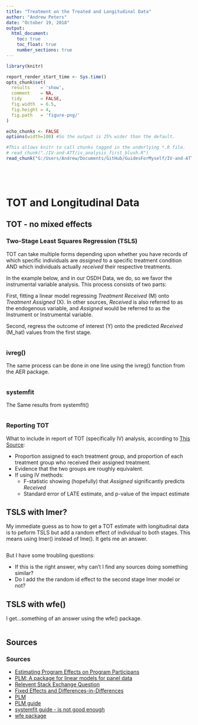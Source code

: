 ```yaml
---
title: "Treatment on the Treated and Longitudinal Data"
author: "Andrew Peters"
date: "October 19, 2018"
output: 
  html_document:
    toc: true
    toc_float: true
    number_sections: true
---
```


```r
library(knitr)
```

<!-- Set the report-wide options, and point to the external code file. -->
```r
report_render_start_time <- Sys.time()
opts_chunk$set(
  results    = 'show',
  comment    = NA,
  tidy       = FALSE,
  fig.width  = 6.5,
  fig.height = 4,
  fig.path   = 'figure-png/'
)

echo_chunks <- FALSE
options(width=100) #So the output is 25% wider than the default.

#This allows knitr to call chunks tagged in the underlying *.R file.
# read_chunk("./IV-and-ATT/iv_analysis_first_blush.R")
read_chunk("G:/Users/Andrew/Documents/GitHub/GuidesForMyself/IV-and-ATT/iv_analysis_first_blush.R")


```

<!-- Load 'sourced' R files.  Suppress the output when loading sources. -->
```r
```

<!-- Load R packages. Suppress the output when loading packages. -->
```r
```

<!-- Load any global functions and variables declared in the R file.  Suppress the output. -->
```r
```

<!-- Tweak the datasets.   -->
```r
```

TOT and Longitudinal Data {.tabset .tabset-fade}
=============================


TOT - no mixed effects
-----------------------------
### Two-Stage Least Squares Regression (TSLS)

TOT can take multiple forms depending upon whether you have records of which specific individuals are *assigned* to a specific treatment condition AND which individuals actually *received* their respective treatments.  

In the example below, and in our OSDH Data, we do, so we favor the instrumental variable analysis. This process consists of two parts:

First, fitting a linear model regressing *Treatment Received* (M) onto *Treatment Assigned* (X). In other sources, *Received* is also referred to as the endogenous variable, and *Assigned* would be referred to as the Instrument or Instrumental variable. 

Second, regress the outcome of interest (Y) onto the predicted *Received* (M_hat) values from the first stage.

```r
```


### ivreg()

The same process can be done in one line using the ivreg() function from the AER package.
```r
```

### systemfit
The Same results from systemfit()
```r
```


###  Reporting TOT
What to include in report of TOT (specifically IV) analysis, according to [This Source](https://www.hhs.gov/ash/oah/sites/default/files/estimating-program-effects-on-program-participants-brief.pdf): 

  + Proportion assigned to each treatment group, and proportion of each treatment group who received their assigned treatment.
  + Evidence that the two groups are roughly equivalent.
  + If using IV methods:
    + F-statistic showing (hopefully) that *Assigned* significantly predicts *Received*
    + Standard error of LATE estimate, and p-value of the impact estimate

TSLS with lmer?
-----------------------------
My immediate guess as to how to get a TOT estimate with longitudinal data is to peform TSLS but add a random effect of individual to both stages. This means using lmer() instead of lme(). It gets me an answer. 

```r
```

But I have some troubling questions:

  + If this is the right answer, why can't I find any sources doing something similar?
  + Do I add the the random id effect to the second stage lmer model or not?
  

TSLS with wfe()
-----------------------------
I get...something of an answer using the wfe() package. 
```r
```


Sources
-----------------------------
### Sources
  
  + [Estimating Program Effects on Program Participans](https://www.hhs.gov/ash/oah/sites/default/files/estimating-program-effects-on-program-participants-brief.pdf)
  + [PLM: A package for linear models for panel data](https://cran.r-project.org/web/packages/plm/plm.pdf)
  + [Relevent Stack Exchange Question](https://stats.stackexchange.com/questions/159997/2sls-for-panel-data-in-r)
  + [Fixed Effects and Differences-in-Differences](https://static1.squarespace.com/static/59371c8ad1758ebe90723e40/t/5b085292758d46948e575dc3/1527272083029/strumpf+2017-DD+and+FE.pdf)
  + [PLM](https://cran.r-project.org/web/packages/plm/plm.pdf)
  + [PLM guide](https://cran.r-project.org/web/packages/plm/vignettes/plmPackage.html)
  + [systemfit guide - is not good enough](https://cran.r-project.org/web/packages/systemfit/vignettes/systemfit.pdf)
  + [wfe package](https://cran.r-project.org/web/packages/wfe/wfe.pdf)


<!--  + [NCSS Intro to 2SLS](https://ncss-wpengine.netdna-ssl.com/wp-content/themes/ncss/pdf/Procedures/NCSS/Two-Stage_Least_Squares.pdf) -->

